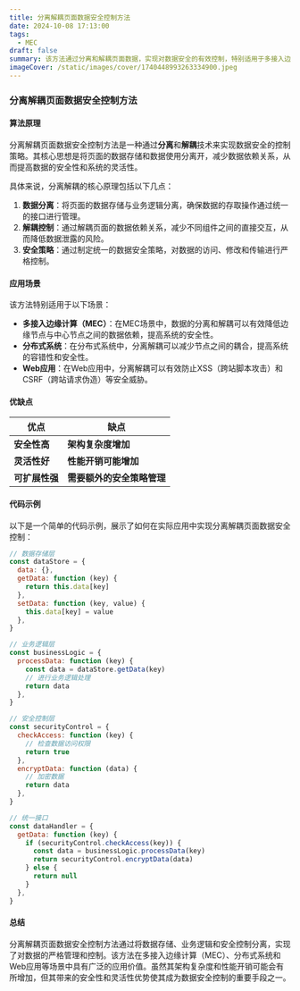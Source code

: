 ```yaml
---
title: 分离解耦页面数据安全控制方法
date: 2024-10-08 17:13:00
tags:
  - MEC
draft: false
summary: 该方法通过分离和解耦页面数据，实现对数据安全的有效控制，特别适用于多接入边缘计算（MEC）场景。
imageCover: /static/images/cover/1740448993263334900.jpeg
---
```


### 分离解耦页面数据安全控制方法

#### 算法原理

分离解耦页面数据安全控制方法是一种通过**分离**和**解耦**技术来实现数据安全的控制策略。其核心思想是将页面的数据存储和数据使用分离开，减少数据依赖关系，从而提高数据的安全性和系统的灵活性。

具体来说，分离解耦的核心原理包括以下几点：

1. **数据分离**：将页面的数据存储与业务逻辑分离，确保数据的存取操作通过统一的接口进行管理。
2. **解耦控制**：通过解耦页面的数据依赖关系，减少不同组件之间的直接交互，从而降低数据泄露的风险。
3. **安全策略**：通过制定统一的数据安全策略，对数据的访问、修改和传输进行严格控制。

#### 应用场景

该方法特别适用于以下场景：

- **多接入边缘计算（MEC）**：在MEC场景中，数据的分离和解耦可以有效降低边缘节点与中心节点之间的数据依赖，提高系统的安全性。
- **分布式系统**：在分布式系统中，分离解耦可以减少节点之间的耦合，提高系统的容错性和安全性。
- **Web应用**：在Web应用中，分离解耦可以有效防止XSS（跨站脚本攻击）和CSRF（跨站请求伪造）等安全威胁。

#### 优缺点

| **优点**       | **缺点**                   |
| -------------- | -------------------------- |
| **安全性高**   | **架构复杂度增加**         |
| **灵活性好**   | **性能开销可能增加**       |
| **可扩展性强** | **需要额外的安全策略管理** |

#### 代码示例

以下是一个简单的代码示例，展示了如何在实际应用中实现分离解耦页面数据安全控制：

```javascript
// 数据存储层
const dataStore = {
  data: {},
  getData: function (key) {
    return this.data[key]
  },
  setData: function (key, value) {
    this.data[key] = value
  },
}

// 业务逻辑层
const businessLogic = {
  processData: function (key) {
    const data = dataStore.getData(key)
    // 进行业务逻辑处理
    return data
  },
}

// 安全控制层
const securityControl = {
  checkAccess: function (key) {
    // 检查数据访问权限
    return true
  },
  encryptData: function (data) {
    // 加密数据
    return data
  },
}

// 统一接口
const dataHandler = {
  getData: function (key) {
    if (securityControl.checkAccess(key)) {
      const data = businessLogic.processData(key)
      return securityControl.encryptData(data)
    } else {
      return null
    }
  },
}
```

#### 总结

分离解耦页面数据安全控制方法通过将数据存储、业务逻辑和安全控制分离，实现了对数据的严格管理和控制。该方法在多接入边缘计算（MEC）、分布式系统和Web应用等场景中具有广泛的应用价值。虽然其架构复杂度和性能开销可能会有所增加，但其带来的安全性和灵活性优势使其成为数据安全控制的重要手段之一。
